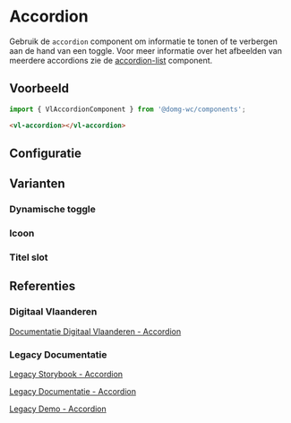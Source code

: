 
# Accordion

Gebruik de `accordion` component om informatie te tonen of te verbergen aan de hand van een toggle.
Voor meer informatie over het afbeelden van meerdere accordions zie de
[accordion-list](/story/components-accordion-list--accordion-list-default) component.


## Voorbeeld

```js
import { VlAccordionComponent } from '@domg-wc/components';
```

```html
<vl-accordion></vl-accordion>
```

<Canvas of={VlAccordionStories.AccordionDefault} />


## Configuratie

<ArgTypes of={VlAccordionStories.AccordionDefault} />


## Varianten

### Dynamische toggle

<Canvas of={VlAccordionStories.AccordionDynamicToggle} />

### Icoon

<Canvas of={VlAccordionStories.AccordionIcon} />

### Titel slot

<Canvas of={VlAccordionStories.AccordionTitleSlot} />


## Referenties

### Digitaal Vlaanderen

[Documentatie Digitaal Vlaanderen - Accordion](https://overheid.vlaanderen.be/webuniversum/v3/documentation/js-components/vl-ui-accordion)

### Legacy Documentatie

[Legacy Storybook - Accordion](https://webcomponenten.omgeving.vlaanderen.be/storybook/?path=/docs/custom-elements-vl-accordion--default)

[Legacy Documentatie - Accordion](https://webcomponenten.omgeving.vlaanderen.be/doc/VlAccordion.html)

[Legacy Demo - Accordion](https://webcomponenten.omgeving.vlaanderen.be/demo/vl-accordion.html)
